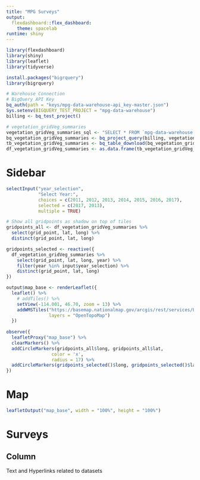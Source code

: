 ```yaml
---
title: "MPG Surveys"
output:
  flexdashboard::flex_dashboard: 
    theme: spacelab
runtime: shiny
---
```


```r
library(flexdashboard)
library(shiny)
library(leaflet)
library(tidyverse)

install.packages("bigrquery")
library(bigrquery)

# Warehouse Connection
# BigQuery API Key
bq_auth(path = "keys/mpg-data-warehouse-api_key-master.json")
Sys.setenv(BIGQUERY_TEST_PROJECT = "mpg-data-warehouse")
billing <- bq_test_project()
```

```r
# vegetation_gridVeg_summaries
vegetation_gridVeg_summaries_sql <- "SELECT * FROM `mpg-data-warehouse.vegetation_gridVeg_summaries.gridVeg_survey_effort`" 
bq_vegetation_gridVeg_summaries <- bq_project_query(billing, vegetation_gridVeg_summaries_sql)
tb_vegetation_gridVeg_summaries <- bq_table_download(bq_vegetation_gridVeg_summaries)
df_vegetation_gridVeg_summaries <- as.data.frame(tb_vegetation_gridVeg_summaries)
```

Sidebar {.sidebar data-width=250}
=====================================
```r
selectInput("year_selection",
            "Select Year:",
            choices = c(2011, 2012, 2013, 2014, 2015, 2016, 2017),
            selected = c(2017, 2013),
            multiple = TRUE)

# Show all gridpoints as shadow on top of tiles
gridpoints_all <- df_vegetation_gridVeg_summaries %>%
  select(grid_point, lat, long) %>%
  distinct(grid_point, lat, long)

gridpoints_selected <- reactive({
  df_vegetation_gridVeg_summaries %>%
    select(grid_point, lat, long, year) %>%
    filter(year %in% input$year_selection) %>%
    distinct(grid_point, lat, long)
})

output$map_base <- renderLeaflet({
  leaflet() %>%
    # addTiles() %>%
    setView(-114.001, 46.70, zoom = 13) %>%
    addWMSTiles("https://basemap.nationalmap.gov/arcgis/rest/services/USGSImageryTopo/MapServer/tile/{z}/{y}/{x}", 
                layers = "OpenTopoMap")
  })
  
observe({
  leafletProxy("map_base") %>%
  clearMarkers() %>%
  addCircleMarkers(gridpoints_all$long, gridpoints_all$lat, 
                 color = 'x',
                 radius = 17) %>%
  addCircleMarkers(gridpoints_selected()$long, gridpoints_selected()$lat, radius = 4, color = 'yellow')
})
```

Map {.tabset data-width=750}
=====================================

```r
leafletOutput("map_base", width = "100%", height = "100%")
```

Surveys
=====================================

Column {.tabset data-width=750}
-----------------
Text and Hyperlinks related to datasets